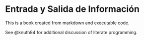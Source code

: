 # Entrada y Salida de Información

This is a book created from markdown and executable code.

See @knuth84 for additional discussion of literate programming.
